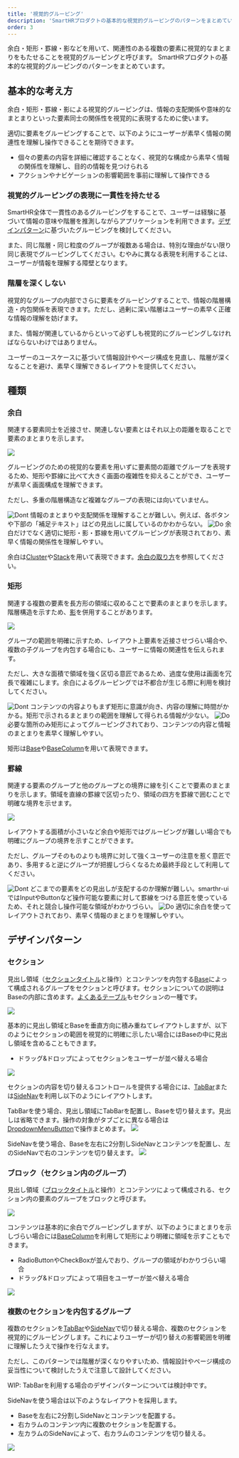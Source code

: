 ```yaml
---
title: '視覚的グルーピング'
description: 'SmartHRプロダクトの基本的な視覚的グルーピングのパターンをまとめています。'
order: 3
---
```




余白・矩形・罫線・影などを用いて、関連性のある複数の要素に視覚的なまとまりをもたせることを視覚的グルーピングと呼びます。
SmartHRプロダクトの基本的な視覚的グルーピングのパターンをまとめています。

## 基本的な考え方
余白・矩形・罫線・影による視覚的グルーピングは、情報の支配関係や意味的なまとまりといった要素同士の関係性を視覚的に表現するために使います。

適切に要素をグルーピングすることで、以下のようにユーザーが素早く情報の関連性を理解し操作できることを期待できます。

- 個々の要素の内容を詳細に確認することなく、視覚的な構成から素早く情報の関係性を理解し、目的の情報を見つけられる
- アクションやナビゲーションの影響範囲を事前に理解して操作できる

### 視覚的グルーピングの表現に一貫性を持たせる
SmartHR全体で一貫性のあるグルーピングをすることで、ユーザーは経験に基づいて情報の意味や階層を推測しながらアプリケーションを利用できます。[デザインパターン](#h2-2)に基づいたグルーピングを検討してください。

また、同じ階層・同じ粒度のグループが複数ある場合は、特別な理由がない限り同じ表現でグルーピングしてください。むやみに異なる表現を利用することは、ユーザーが情報を理解する障壁となります。

### 階層を深くしない
視覚的なグループの内部でさらに要素をグルーピングすることで、情報の階層構造・内包関係を表現できます。ただし、過剰に深い階層はユーザーの素早く正確な情報の理解を妨げます。

また、情報が関連しているからといって必ずしも視覚的にグルーピングしなければならないわけではありません。

ユーザーのユースケースに基づいて情報設計やページ構成を見直し、階層が深くなることを避け、素早く理解できるレイアウトを提供してください。

## 種類

### 余白

関連する要素同士を近接させ、関連しない要素とはそれ以上の距離を取ることで要素のまとまりを示します。

![](./images/gap.png)

グルーピングのための視覚的な要素を用いずに要素間の距離でグループを表現するため、矩形や罫線に比べて大きく画面の複雑性を抑えることができ、ユーザーが素早く画面構成を理解できます。

ただし、多重の階層構造など複雑なグループの表現には向いていません。

<DoAndDont type="dont">
  <Image slot="img" src={imageUrlGapDont} alt="Dont" />
  <Text slot="label">情報のまとまりや支配関係を理解することが難しい。例えば、各ボタンや下部の「補足テキスト」はどの見出しに属しているのかわからない。</Text>
</DoAndDont>

<DoAndDont type="do">
  <Image slot="img" src={imageUrlGapDo} alt="Do" />
  <Text slot="label">余白だけでなく適切に矩形・影・罫線を用いてグルーピングが表現されており、素早く情報の関係性を理解しやすい。</Text>
</DoAndDont>

余白は[Cluster](/products/components/layout/cluster/)や[Stack](/products/components/layout/stack/)を用いて表現できます。[余白の取り方](/products/design-patterns/spacing-layout-pattern/)を参照してください。

### 矩形

関連する複数の要素を長方形の領域に収めることで要素のまとまりを示します。階層構造を示すため、[影](/products/design-tokens/shadow/)を併用することがあります。

![](./images/rectangle.png)

グループの範囲を明確に示すため、レイアウト上要素を近接させづらい場合や、複数の子グループを内包する場合にも、ユーザーに情報の関連性を伝えられます。

ただし、大きな面積で領域を強く区切る意匠であるため、過度な使用は画面を冗長で複雑にします。余白によるグルーピングでは不都合が生じる際に利用を検討してください。

<DoAndDont type="dont">
  <Image slot="img" src={imageUrlRectangleDont} alt="Dont" />
  <Text slot="label">コンテンツの内容よりもまず矩形に意識が向き、内容の理解に時間がかかる。矩形で示されるまとまりの範囲を理解して得られる情報が少ない。</Text>
</DoAndDont>

<DoAndDont type="do">
  <Image slot="img" src={imageUrlRectangleDo} alt="Do" />
  <Text slot="label">必要な箇所のみ矩形によってグルーピングされており、コンテンツの内容と情報のまとまりを素早く理解しやすい。</Text>
</DoAndDont>

矩形は[Base](/products/components/layout/base)や[BaseColumn](/products/components/layout/base/base-column)を用いて表現できます。

### 罫線

関連する要素のグループと他のグループとの境界に線を引くことで要素のまとまりを示します。領域を直線の罫線で区切ったり、領域の四方を罫線で囲むことで明確な境界を示せます。

![](./images/border.png)

レイアウトする面積が小さいなど余白や矩形ではグルーピングが難しい場合でも明確にグループの境界を示すことができます。

ただし、グループそのものよりも境界に対して強くユーザーの注意を惹く意匠であり、多用すると逆にグループが把握しづらくなるため最終手段として利用してください。

<DoAndDont type="dont">
  <Image slot="img" src={imageUrlBorderDont} alt="Dont" />
  <Text slot="label">どこまでの要素をどの見出しが支配するのか理解が難しい。smarthr-uiではInputやButtonなど操作可能な要素に対して罫線をつける意匠を使っているため、それと競合し操作可能な領域がわかりづらい。</Text>
</DoAndDont>

<DoAndDont type="do">
  <Image slot="img" src={imageUrlBorderDo} alt="Do" />
  <Text slot="label">適切に余白を使ってレイアウトされており、素早く情報のまとまりを理解しやすい。</Text>
</DoAndDont>

## デザインパターン

### セクション

見出し領域（[セクションタイトル](/products/components/heading/#h3-1)と操作）とコンテンツを内包する[Base](/products/components/base/)によって構成されるグループをセクションと呼びます。セクションについての説明はBaseの内部に含めます。[よくあるテーブル](/products/design-patterns/smarthr-table/)もセクションの一種です。

![](./images/section-basic.png)

基本的に見出し領域とBaseを垂直方向に積み重ねてレイアウトしますが、以下のようにセクションの範囲を視覚的に明確に示したい場合にはBaseの中に見出し領域を含めることもできます。
- ドラッグ&ドロップによってセクションをユーザーが並べ替える場合

![](./images/section-alt.png)

セクションの内容を切り替えるコントロールを提供する場合には、[TabBar](/products/components/tab-bar/)または[SideNav](/products/components/side-nav/)を利用し以下のようにレイアウトします。

TabBarを使う場合、見出し領域にTabBarを配置し、Baseを切り替えます。見出しは省略できます。操作の対象がタブごとに異なる場合は[DropdownMenuButton](/products/components/dropdown/dropdown-menu-button/)で操作まとめます。
![](./images/section-with-tabbar.png)

SideNavを使う場合、Baseを左右に2分割しSideNavとコンテンツを配置し、左のSideNavで右のコンテンツを切り替えます。
![](./images/section-with-sidenav.png)

### ブロック（セクション内のグループ）

見出し領域（[ブロックタイトル](/products/components/heading/#h3-2)と操作）とコンテンツによって構成される、セクション内の要素のグループをブロックと呼びます。

![](./images/block-basic.png)

コンテンツは基本的に余白でグルーピングしますが、以下のようにまとまりを示しづらい場合には[BaseColumn](/products/components/base/base-column/)を利用して矩形により明確に領域を示すこともできます。
- RadioButtonやCheckBoxが並んでおり、グループの領域がわかりづらい場合
- ドラッグ&ドロップによって項目をユーザーが並べ替える場合

![](./images/block-alt.png)

### 複数のセクションを内包するグループ

複数のセクションを[TabBar](/products/components/tab-bar/)や[SideNav](/products/components/side-nav/)で切り替える場合、複数のセクションを視覚的にグルーピングします。これによりユーザーが切り替えの影響範囲を明確に理解したうえで操作を行なえます。

ただし、このパターンでは階層が深くなりやすいため、情報設計やページ構成の妥当性について検討したうえで注意して設計してください。

WIP: TabBarを利用する場合のデザインパターンについては検討中です。

SideNavを使う場合は以下のようなレイアウトを採用します。

- Baseを左右に2分割しSideNavとコンテンツを配置する。
- 右カラムのコンテンツ内に複数のセクションを配置する。
- 左カラムのSideNavによって、右カラムのコンテンツを切り替える。

![](./images/sections-sidenav.png)